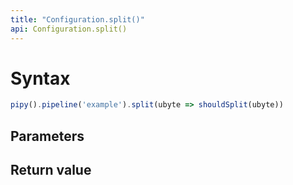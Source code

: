 ```yaml
---
title: "Configuration.split()"
api: Configuration.split()
---
```


# Syntax

``` js
pipy().pipeline('example').split(ubyte => shouldSplit(ubyte))
```

## Parameters

<Parameters/>

## Return value

<ReturnValue/>
